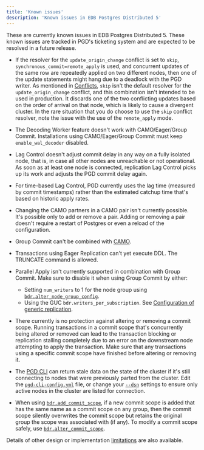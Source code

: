 ```yaml
---
title: 'Known issues'
description: 'Known issues in EDB Postgres Distributed 5'
---
```


These are currently known issues in EDB Postgres Distributed 5. 
These known issues are tracked in PGD's
ticketing system and are expected to be resolved in a future
release.

-   If the resolver for the `update_origin_change` conflict
    is set to `skip`, `synchronous_commit=remote_apply` is used, and
    concurrent updates of the same row are repeatedly applied on two
    different nodes, then one of the update statements might hang due
    to a deadlock with the PGD writer. As mentioned in
    [Conflicts](consistency/conflicts/), `skip` isn't the default
    resolver for the `update_origin_change` conflict, and this
    combination isn't intended to be used in production. It discards
    one of the two conflicting updates based on the order of arrival
    on that node, which is likely to cause a divergent cluster.
    In the rare situation that you do choose to use the `skip`
    conflict resolver, note the issue with the use of the
    `remote_apply` mode.

-   The Decoding Worker feature doesn't work with CAMO/Eager/Group Commit.
    Installations using CAMO/Eager/Group Commit must keep `enable_wal_decoder`
    disabled.

-   Lag Control doesn't adjust commit delay in any way on a fully
    isolated node, that is, in case all other nodes are unreachable or not
    operational. As soon as at least one node is connected, replication
    Lag Control picks up its work and adjusts the PGD commit delay
    again.

-   For time-based Lag Control, PGD currently uses the lag time (measured
    by commit timestamps) rather than the estimated catchup time that's
    based on historic apply rates.

-   Changing the CAMO partners in a CAMO pair isn't currently possible.
    It's possible only to add or remove a pair.
    Adding or removing a pair doesn't require a restart of Postgres or even a
    reload of the configuration.

-   Group Commit can't be combined with [CAMO](durability/camo/). 

-   Transactions using Eager Replication can't yet execute DDL. The TRUNCATE
    command is allowed.

-   Parallel Apply isn't currently supported in combination with Group Commit. Make sure to disable it when using Group Commit by either:
    - Setting `num_writers` to 1 for the node group using [`bdr.alter_node_group_config`](/pgd/latest/reference/nodes-management-interfaces/#bdralter_node_group_config).
    - Using the GUC `bdr.writers_per_subscription`. See [Configuration of generic replication](/pgd/latest/reference/pgd-settings/#generic-replication).

-   There currently is no protection against altering or removing a commit
    scope. Running transactions in a commit scope that's concurrently being
    altered or removed can lead to the transaction blocking or replication
    stalling completely due to an error on the downstream node attempting to
    apply the transaction. Make sure that any transactions using a specific commit
    scope have finished before altering or removing it.

-   The [PGD CLI](cli) can return stale data on the state of the cluster if it's
    still connecting to nodes that were previously parted from the cluster. Edit
    the [`pgd-cli-config.yml`](cli/configuring_cli/#using-a-configuration-file)
    file, or change your
    [`--dsn`](cli/configuring_cli/#using-database-connection-strings-in-the-command-line)
    settings to ensure only active nodes in the cluster are listed for
    connection.

-   When using
    [`bdr.add_commit_scope`](/pgd/latest/reference/functions#bdradd_commit_scope),
    if a new commit scope is added that has the same name as a commit scope on
    any group, then the commit scope silently overwrites the commit scope but
    retains the original group the scope was associated with (if any). To modify
    a commit scope safely, use
    [`bdr.alter_commit_scope`](/pgd/latest/reference/functions#bdralter_commit_scope).

Details of other design or implementation [limitations](planning/limitations) are also available.
